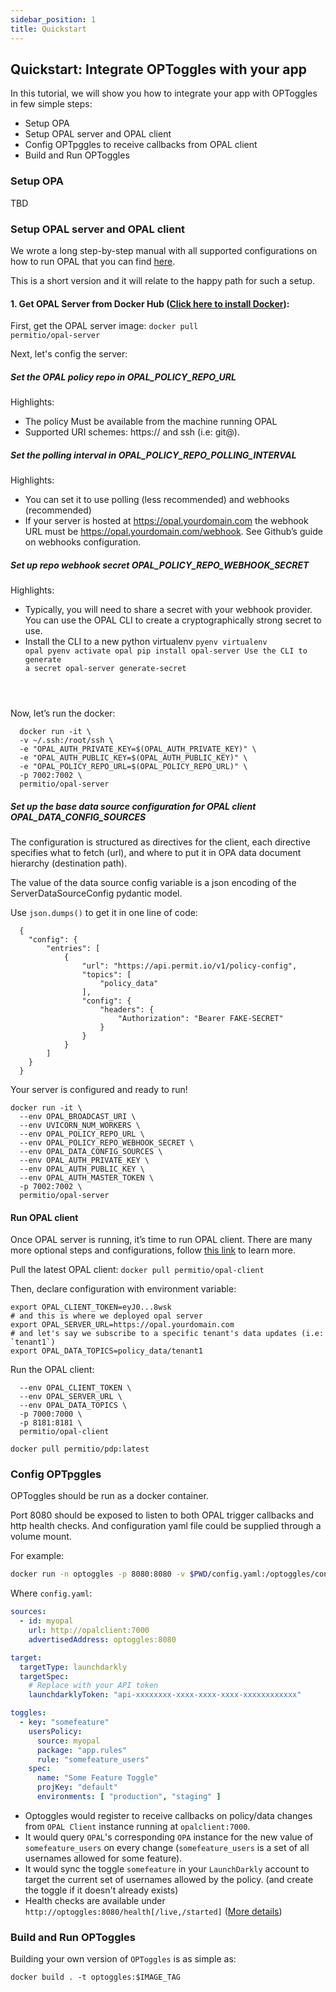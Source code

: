 ```yaml
---
sidebar_position: 1
title: Quickstart
---
```


## Quickstart: Integrate OPToggles with your app

In this tutorial, we will show you how to integrate your app with OPToggles in few simple steps:
- Setup OPA 
- Setup OPAL server and OPAL client
- Config OPTpggles to receive callbacks from OPAL client
- Build and Run OPToggles

### Setup OPA 

TBD

### Setup OPAL server and OPAL client

We wrote a long step-by-step manual with all supported configurations on how to run OPAL that you can find [here](https://github.com/permitio/opal/blob/master/docs/HOWTO/get_started_with_opal_using_docker.md#--get-started-with-opal-docker-containers_).

This is a short version and it will relate to the happy path for such a setup.

#### 1. Get OPAL Server from Docker Hub ([Click here to install Docker](https://docs.docker.com/get-docker/])):

First, get the OPAL server image:
<code>docker pull permitio/opal-server</code>

Next, let's config the server:

##### Set the OPAL policy repo in OPAL_POLICY_REPO_URL
Highlights: 
- The policy Must be available from the machine running OPAL
- Supported URI schemes: https:// and ssh (i.e: git@).


##### Set the polling interval in OPAL_POLICY_REPO_POLLING_INTERVAL
Highlights:
- You can set it to use polling (less recommended) and webhooks (recommended)
- If your server is hosted at https://opal.yourdomain.com the webhook URL must be https://opal.yourdomain.com/webhook. See Github’s guide on webhooks configuration.


##### Set up repo webhook secret OPAL_POLICY_REPO_WEBHOOK_SECRET
Highlights:
- Typically, you will need to share a secret with your webhook provider. You can use the OPAL CLI to create a cryptographically strong secret to use.
- Install the CLI to a new python virtualenv
<code>pyenv virtualenv opal
pyenv activate opal
pip install opal-server
Use the CLI to generate a secret
	opal-server generate-secret
</code>

Now, let’s run the docker:
```
  docker run -it \
  -v ~/.ssh:/root/ssh \
  -e "OPAL_AUTH_PRIVATE_KEY=$(OPAL_AUTH_PRIVATE_KEY)" \
  -e "OPAL_AUTH_PUBLIC_KEY=$(OPAL_AUTH_PUBLIC_KEY)" \
  -e "OPAL_POLICY_REPO_URL=$(OPAL_POLICY_REPO_URL)" \
  -p 7002:7002 \
  permitio/opal-server
```

##### Set up the base data source configuration for OPAL client OPAL_DATA_CONFIG_SOURCES
The configuration is structured as directives for the client, each directive specifies what to fetch (url), and where to put it in OPA data document hierarchy (destination path).

The value of the data source config variable is a json encoding of the ServerDataSourceConfig pydantic model.

Use <code>​​json.dumps()</code> to get it in one line of code:
```
  {
    "config": {
        "entries": [
            {
                "url": "https://api.permit.io/v1/policy-config",
                "topics": [
                    "policy_data"
                ],
                "config": {
                    "headers": {
                        "Authorization": "Bearer FAKE-SECRET"
                    }
                }
            }
        ]
    }
  }
```

Your server is configured and ready to run!
```
docker run -it \
  --env OPAL_BROADCAST_URI \
  --env UVICORN_NUM_WORKERS \
  --env OPAL_POLICY_REPO_URL \
  --env OPAL_POLICY_REPO_WEBHOOK_SECRET \
  --env OPAL_DATA_CONFIG_SOURCES \
  --env OPAL_AUTH_PRIVATE_KEY \
  --env OPAL_AUTH_PUBLIC_KEY \
  --env OPAL_AUTH_MASTER_TOKEN \
  -p 7002:7002 \
  permitio/opal-server
```

#### Run OPAL client

Once OPAL server is running, it’s time to run OPAL client.
There are many more optional steps and configurations, follow [this link](https://github.com/permitio/opal/blob/master/docs/HOWTO/get_started_with_opal_using_docker.md#-how-to-run-opal-client) to learn more.

Pull the latest OPAL client:
```docker pull permitio/opal-client```

Then, declare configuration with environment variable:
```# let's say this is the (shortened) token we obtained from opal server
export OPAL_CLIENT_TOKEN=eyJ0...8wsk
# and this is where we deployed opal server
export OPAL_SERVER_URL=https://opal.yourdomain.com
# and let's say we subscribe to a specific tenant's data updates (i.e: `tenant1`)
export OPAL_DATA_TOPICS=policy_data/tenant1
```

Run the OPAL client:
```docker run -it \
  --env OPAL_CLIENT_TOKEN \
  --env OPAL_SERVER_URL \
  --env OPAL_DATA_TOPICS \
  -p 7000:7000 \
  -p 8181:8181 \
  permitio/opal-client
```

```
docker pull permitio/pdp:latest
```

### Config OPTpggles

OPToggles should be run as a docker container. <br/>

Port 8080 should be exposed to listen to both OPAL trigger callbacks and http health checks. And configuration yaml file
could be supplied through a volume mount.

For example:

```sh
docker run -n optoggles -p 8080:8080 -v $PWD/config.yaml:/optoggles/config.yaml --rm -it authorizon/optoggles:latest
```

Where `config.yaml`:

```yaml
sources:
  - id: myopal
    url: http://opalclient:7000
    advertisedAddress: optoggles:8080

target:
  targetType: launchdarkly
  targetSpec:
    # Replace with your API token
    launchdarklyToken: "api-xxxxxxxx-xxxx-xxxx-xxxx-xxxxxxxxxxxx"

toggles:
  - key: "somefeature"
    usersPolicy:
      source: myopal
      package: "app.rules"
      rule: "somefeature_users"
    spec:
      name: "Some Feature Toggle"
      projKey: "default"
      environments: [ "production", "staging" ]
```

- Optoggles would register to receive callbacks on policy/data changes from `OPAL Client` instance running
  at `opalclient:7000`.
- It would query `OPAL`'s corresponding `OPA` instance for the new value of `somefeature_users` on every
  change (`somefeature_users` is a set of all usernames allowed for some feature).
- It would sync the toggle `somefeature` in your `LaunchDarkly` account to target the current set of usernames allowed
  by the policy. (and create the toggle if it doesn't already exists)
- Health checks are available under `http://optoggles:8080/health[/live,/started]` ([More details](howitworks.md#healthchecks))

### Build and Run OPToggles

Building your own version of `OPToggles` is as simple as:

```shell
docker build . -t optoggles:$IMAGE_TAG
```